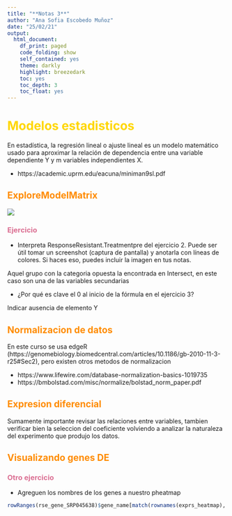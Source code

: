 ```yaml
---
title: "**Notas 3**"
author: "Ana Sofia Escobedo Muñoz"
date: "25/02/21"
output: 
  html_document:
    df_print: paged
    code_folding: show
    self_contained: yes
    theme: darkly
    highlight: breezedark
    toc: yes
    toc_depth: 3
    toc_float: yes
---
```

# <span style="color:gold"> Modelos estadisticos </span>

En estadística, la regresión lineal o ajuste lineal es un modelo matemático usado para aproximar la relación de dependencia entre una variable dependiente Y  y  m variables independientes X.

* https://academic.uprm.edu/eacuna/miniman9sl.pdf

## <span style="color:darkorange"> ExploreModelMatrix </span>

![](/home/aescobed/Bioinfo_RNAseq_notitas/Ejemplo2Modelling.png)

### <span style="color:palevioletred"> Ejercicio </span>


* Interpreta ResponseResistant.Treatmentpre del ejercicio 2. Puede ser útil tomar un screenshot (captura de pantalla) y anotarla con líneas de colores. Si haces eso, puedes incluir la imagen en tus notas.

Aquel grupo con la categoria opuesta la encontrada en Intersect, en este caso son una de las variables secundarias

* ¿Por qué es clave el 0 al inicio de la fórmula en el ejercicio 3?

Indicar ausencia de elemento Y

## <span style="color:darkorange"> Normalizacion de datos  </span>

En este curso se usa edgeR (https://genomebiology.biomedcentral.com/articles/10.1186/gb-2010-11-3-r25#Sec2), pero existen otros metodos de normalizacion

* https://www.lifewire.com/database-normalization-basics-1019735
* https://bmbolstad.com/misc/normalize/bolstad_norm_paper.pdf

## <span style="color:darkorange"> Expresion diferencial  </span>

Sumamente importante revisar las relaciones entre variables, tambien verificar bien la seleccion del coeficiente volviendo a analizar la naturaleza del experimento que produjo los datos. 

## <span style="color:darkorange"> Visualizando genes DE </span>

### <span style="color:palevioletred"> Otro ejercicio </span>

* Agreguen los nombres de los genes a nuestro pheatmap

```R
rowRanges(rse_gene_SRP045638)$gene_name[match(rownames(exprs_heatmap), rowRanges(rse_gene_SRP045638)$gene_id)]
```
